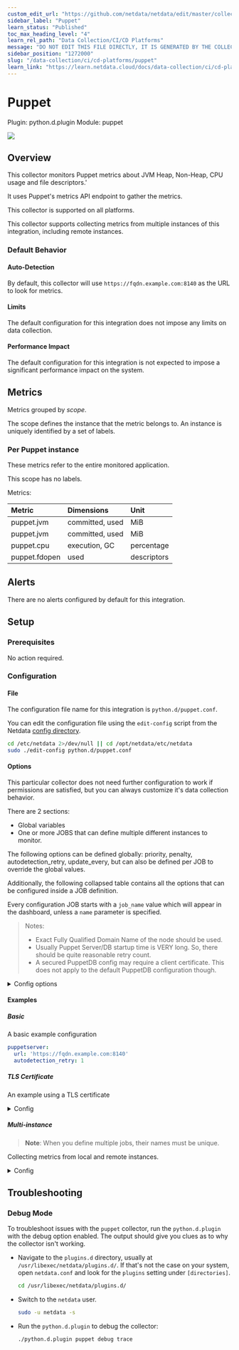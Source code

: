 ```yaml
---
custom_edit_url: "https://github.com/netdata/netdata/edit/master/collectors/python.d.plugin/puppet/metadata.yaml"
sidebar_label: "Puppet"
learn_status: "Published"
toc_max_heading_level: "4"
learn_rel_path: "Data Collection/CI/CD Platforms"
message: "DO NOT EDIT THIS FILE DIRECTLY, IT IS GENERATED BY THE COLLECTOR'S metadata.yaml FILE"
sidebar_position: "1272000"
slug: "/data-collection/ci/cd-platforms/puppet"
learn_link: "https://learn.netdata.cloud/docs/data-collection/ci/cd-platforms/puppet"
---
```



# Puppet

Plugin: python.d.plugin
Module: puppet

<img src="https://img.shields.io/badge/maintained%20by-Netdata-%2300ab44" />

## Overview

This collector monitors Puppet metrics about JVM Heap, Non-Heap, CPU usage and file descriptors.'


It uses Puppet's metrics API endpoint to gather the metrics.


This collector is supported on all platforms.

This collector supports collecting metrics from multiple instances of this integration, including remote instances.


### Default Behavior

#### Auto-Detection

By default, this collector will use `https://fqdn.example.com:8140` as the URL to look for metrics.

#### Limits

The default configuration for this integration does not impose any limits on data collection.

#### Performance Impact

The default configuration for this integration is not expected to impose a significant performance impact on the system.


## Metrics

Metrics grouped by *scope*.

The scope defines the instance that the metric belongs to. An instance is uniquely identified by a set of labels.



### Per Puppet instance

These metrics refer to the entire monitored application.

This scope has no labels.

Metrics:

| Metric | Dimensions | Unit |
|:------|:----------|:----|
| puppet.jvm | committed, used | MiB |
| puppet.jvm | committed, used | MiB |
| puppet.cpu | execution, GC | percentage |
| puppet.fdopen | used | descriptors |



## Alerts

There are no alerts configured by default for this integration.


## Setup

### Prerequisites

No action required.

### Configuration

#### File

The configuration file name for this integration is `python.d/puppet.conf`.


You can edit the configuration file using the `edit-config` script from the
Netdata [config directory](/docs/configuring/configuration#the-netdata-config-directory).

```bash
cd /etc/netdata 2>/dev/null || cd /opt/netdata/etc/netdata
sudo ./edit-config python.d/puppet.conf
```
#### Options

This particular collector does not need further configuration to work if permissions are satisfied, but you can always customize it's data collection behavior.

There are 2 sections:

* Global variables
* One or more JOBS that can define multiple different instances to monitor.

The following options can be defined globally: priority, penalty, autodetection_retry, update_every, but can also be defined per JOB to override the global values.

Additionally, the following collapsed table contains all the options that can be configured inside a JOB definition.

Every configuration JOB starts with a `job_name` value which will appear in the dashboard, unless a `name` parameter is specified.

> Notes:
> - Exact Fully Qualified Domain Name of the node should be used.
> - Usually Puppet Server/DB startup time is VERY long. So, there should be quite reasonable retry count.
> - A secured PuppetDB config may require a client certificate. This does not apply to the default PuppetDB configuration though.


<details><summary>Config options</summary>

| Name | Description | Default | Required |
|:----|:-----------|:-------|:--------:|
| url | HTTP or HTTPS URL, exact Fully Qualified Domain Name of the node should be used. |  | True |
| tls_verify | Control HTTPS server certificate verification. |  | False |
| tls_ca_file | Optional CA (bundle) file to use |  | False |
| tls_cert_file | Optional client certificate file |  | False |
| tls_key_file | Optional client key file |  | False |
| update_every | Sets the default data collection frequency. |  | False |
| priority | Controls the order of charts at the netdata dashboard. |  | False |
| autodetection_retry | Sets the job re-check interval in seconds. |  | False |
| penalty | Indicates whether to apply penalty to update_every in case of failures. |  | False |
| name | Job name. This value will overwrite the `job_name` value. JOBS with the same name are mutually exclusive. Only one of them will be allowed running at any time. This allows autodetection to try several alternatives and pick the one that works.
 |  | False |

</details>

#### Examples

##### Basic

A basic example configuration

```yaml
puppetserver:
  url: 'https://fqdn.example.com:8140'
  autodetection_retry: 1

```
##### TLS Certificate

An example using a TLS certificate

<details><summary>Config</summary>

```yaml
puppetdb:
  url: 'https://fqdn.example.com:8081'
  tls_cert_file: /path/to/client.crt
  tls_key_file: /path/to/client.key
  autodetection_retry: 1

```
</details>

##### Multi-instance

> **Note**: When you define multiple jobs, their names must be unique.

Collecting metrics from local and remote instances.


<details><summary>Config</summary>

```yaml
puppetserver1:
  url: 'https://fqdn.example.com:8140'
  autodetection_retry: 1

puppetserver2:
  url: 'https://fqdn.example2.com:8140'
  autodetection_retry: 1

```
</details>



## Troubleshooting

### Debug Mode

To troubleshoot issues with the `puppet` collector, run the `python.d.plugin` with the debug option enabled. The output
should give you clues as to why the collector isn't working.

- Navigate to the `plugins.d` directory, usually at `/usr/libexec/netdata/plugins.d/`. If that's not the case on
  your system, open `netdata.conf` and look for the `plugins` setting under `[directories]`.

  ```bash
  cd /usr/libexec/netdata/plugins.d/
  ```

- Switch to the `netdata` user.

  ```bash
  sudo -u netdata -s
  ```

- Run the `python.d.plugin` to debug the collector:

  ```bash
  ./python.d.plugin puppet debug trace
  ```



